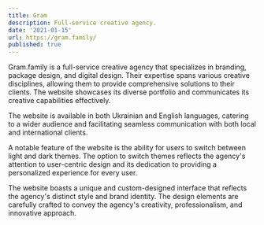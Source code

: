 ```yaml
---
title: Gram
description: Full-service creative agency.
date: '2021-01-15'
url: https://gram.family/
published: true
---
```


Gram.family is a full-service creative agency that specializes in branding, package design, and digital design. Their expertise spans various creative disciplines, allowing them to provide comprehensive solutions to their clients. The website showcases its diverse portfolio and communicates its creative capabilities effectively.

The website is available in both Ukrainian and English languages, catering to a wider audience and facilitating seamless communication with both local and international clients.

A notable feature of the website is the ability for users to switch between light and dark themes. The option to switch themes reflects the agency's attention to user-centric design and its dedication to providing a personalized experience for every user.

The website boasts a unique and custom-designed interface that reflects the agency's distinct style and brand identity. The design elements are carefully crafted to convey the agency's creativity, professionalism, and innovative approach.
